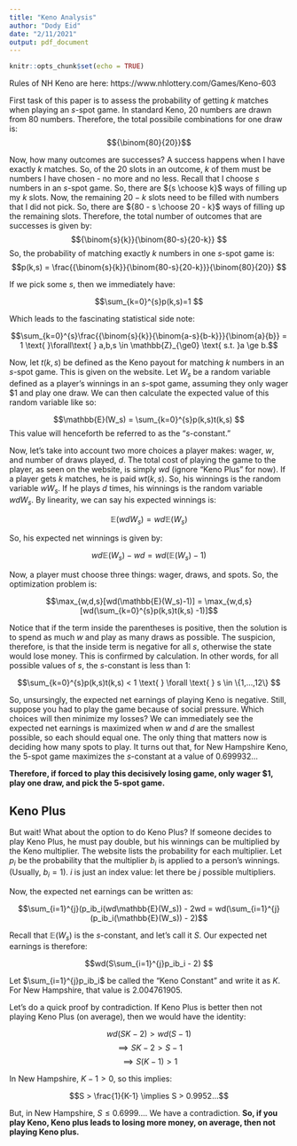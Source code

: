 ```yaml
---
title: "Keno Analysis"
author: "Dody Eid"
date: "2/11/2021"
output: pdf_document
---
```


```r
knitr::opts_chunk$set(echo = TRUE)
```

Rules of NH Keno are here: https://www.nhlottery.com/Games/Keno-603

First task of this paper is to assess the probability of getting $k$ matches when playing an $s$-spot game. 
In standard Keno, 20 numbers are drawn from 80 numbers. Therefore, the total possibile combinations for one draw is:
$${\binom{80}{20}}$$

Now, how many outcomes are successes? A success happens when I have exactly $k$ matches. So, of the 20 slots in an outcome, $k$ of them must be numbers I have chosen - no more and no less. Recall that I choose $s$ numbers in an $s$-spot game. So, there are ${s \choose k}$ ways of filling up my $k$ slots. Now, the remaining $20-k$ slots need to be filled with numbers that I did not pick. So, there are ${80 - s \choose 20 - k}$ ways of filling up the remaining slots. Therefore, the total number of outcomes that are successes is given by:
$${\binom{s}{k}}{\binom{80-s}{20-k}} $$
So, the probability of matching exactly $k$ numbers in one $s$-spot game is:
$$p(k,s) = \frac{{\binom{s}{k}}{\binom{80-s}{20-k}}}{\binom{80}{20}} $$

If we pick some $s$, then we immediately have:

$$\sum_{k=0}^{s}p(k,s)=1 $$

Which leads to the fascinating statistical side note:

$$\sum_{k=0}^{s}\frac{{\binom{s}{k}}{\binom{a-s}{b-k}}}{\binom{a}{b}} = 1 \text{ }\forall\text{ } a,b,s \in \mathbb{Z}_{\ge0} \text{ s.t. }a \ge b.$$

Now, let $t(k,s)$ be defined as the Keno payout for matching $k$ numbers in an $s$-spot game. This is given on the website. 
Let $W_s$ be a random variable defined as a player's winnings in an $s$-spot game, assuming they only wager $1 and play one draw. We can then calculate the expected value of this random variable like so:

$$\mathbb{E}(W_s) = \sum_{k=0}^{s}p(k,s)t(k,s) $$
This value will henceforth be referred to as the "$s$-constant."

Now, let's take into account two more choices a player makes: wager, $w$, and number of draws played, $d$. The total cost of playing the game to the player, as seen on the website, is simply $wd$ (ignore "Keno Plus" for now).
If a player gets $k$ matches, he is paid $wt(k,s)$. So, his winnings is the random variable $wW_s$. If he plays $d$ times, his winnings is the random variable $wdW_s$. By linearity, we can say his expected winnings is:

$$\mathbb{E}(wdW_s) = wd\mathbb{E}(W_s) $$

So, his expected net winnings is given by:

$$wd\mathbb{E}(W_s) - wd = wd(\mathbb{E}(W_s)-1) $$

Now, a player must choose three things: wager, draws, and spots. So, the optimization problem is:

$$\max_{w,d,s}[wd(\mathbb{E}(W_s)-1)] = \max_{w,d,s}[wd(\sum_{k=0}^{s}p(k,s)t(k,s) -1)]$$

Notice that if the term inside the parentheses is positive, then the solution is to spend as much $w$ and play as many draws as possible. The suspicion, therefore, is that the inside term is negative for all $s$, otherwise the state would lose money. This is confirmed by calculation. In other words, for all possible values of $s$, the $s$-constant is less than 1:

$$\sum_{k=0}^{s}p(k,s)t(k,s) < 1 \text{   } \forall \text{   } s \in \{1,...,12\} $$

So, unsursingly, the expected net earnings of playing Keno is negative. Still, suppose you had to play the game because of social pressure. Which choices will then minimize my losses? We can immediately see the expected net earnings is maximized when $w$ and $d$ are the smallest possible, so each should equal one. The only thing that matters now is deciding how many spots to play. It turns out that, for New Hampshire Keno, the 5-spot game maximizes the $s$-constant at a value of 0.699932... 

**Therefore, if forced to play this decisively losing game, only wager $1, play one draw, and pick the 5-spot game.**

## Keno Plus
But wait! What about the option to do Keno Plus? If someone decides to play Keno Plus, he must pay double, but his winnings can be multiplied by the Keno multiplier. The website lists the probability for each multiplier. Let $p_i$ be the probability that the multiplier $b_i$ is applied to a person's winnings. (Usually, $b_i = 1$). $i$ is just an index value: let there be $j$ possible multipliers.

Now, the expected net earnings can be written as:

$$\sum_{i=1}^{j}(p_ib_i(wd\mathbb{E}(W_s)) - 2wd = wd(\sum_{i=1}^{j}(p_ib_i(\mathbb{E}(W_s)) - 2)$$

Recall that $\mathbb{E}(W_s)$ is the $s$-constant, and let's call it $S$. Our expected net earnings is therefore:

$$wd(S\sum_{i=1}^{j}p_ib_i - 2) $$

Let $\sum_{i=1}^{j}p_ib_i$ be called the "Keno Constant" and write it as $K$. For New Hampshire, that value is 2.004761905. 

Let's do a quick proof by contradiction. If Keno Plus is better then not playing Keno Plus (on average), then we would have the identity:

$$wd(SK - 2) > wd(S-1)$$
$$\implies SK-2>S-1 $$
$$\implies S(K-1) > 1 $$

In New Hampshire, $K-1 > 0$, so this implies:

$$S > \frac{1}{K-1} \implies S > 0.9952...$$

But, in New Hampshire, $S \le 0.6999...$. We have a contradiction. 
**So, if you play Keno, Keno plus leads to losing more money, on average, then not playing Keno plus.**